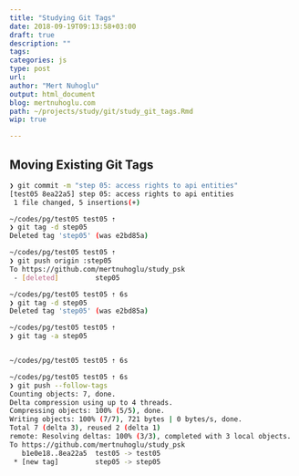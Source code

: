 ```yaml
---
title: "Studying Git Tags"
date: 2018-09-19T09:13:58+03:00 
draft: true
description: ""
tags:
categories: js
type: post
url:
author: "Mert Nuhoglu"
output: html_document
blog: mertnuhoglu.com
path: ~/projects/study/git/study_git_tags.Rmd
wip: true

---
```


<style>
  .main-container {
    max-width: 1600px !important;
  }
</style>

## Moving Existing Git Tags 

``` bash 
❯ git commit -m "step 05: access rights to api entities"
[test05 8ea22a5] step 05: access rights to api entities
 1 file changed, 5 insertions(+)

~/codes/pg/test05 test05 ⇡
❯ git tag -d step05
Deleted tag 'step05' (was e2bd85a)

~/codes/pg/test05 test05 ⇡
❯ git push origin :step05
To https://github.com/mertnuhoglu/study_psk
 - [deleted]         step05

~/codes/pg/test05 test05 ⇡ 6s
❯ git tag -d step05
Deleted tag 'step05' (was e2bd85a)

~/codes/pg/test05 test05 ⇡
❯ git tag -a step05


~/codes/pg/test05 test05 ⇡ 6s

~/codes/pg/test05 test05 ⇡ 6s
❯ git push --follow-tags
Counting objects: 7, done.
Delta compression using up to 4 threads.
Compressing objects: 100% (5/5), done.
Writing objects: 100% (7/7), 721 bytes | 0 bytes/s, done.
Total 7 (delta 3), reused 2 (delta 1)
remote: Resolving deltas: 100% (3/3), completed with 3 local objects.
To https://github.com/mertnuhoglu/study_psk
   b1e0e18..8ea22a5  test05 -> test05
 * [new tag]         step05 -> step05
```

